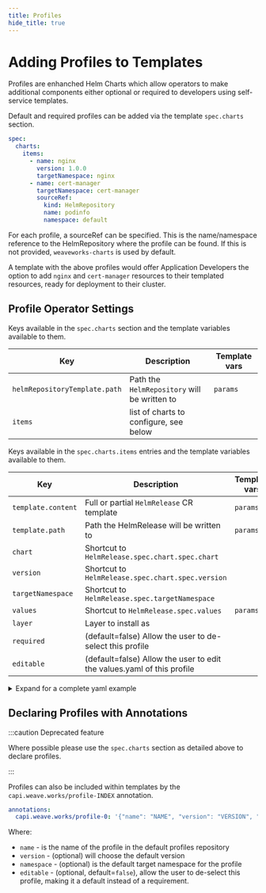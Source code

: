 ```yaml
---
title: Profiles
hide_title: true
---
```



# Adding Profiles to Templates <TierLabel tiers="Enterprise" />

Profiles are enhanched Helm Charts which allow operators to make additional
components either optional or required to developers using self-service
templates.

Default and required profiles can be added via the template `spec.charts` section.

```yaml
spec:
  charts:
    items:
      - name: nginx
        version: 1.0.0
        targetNamespace: nginx
      - name: cert-manager
        targetNamespace: cert-manager
        sourceRef:
          kind: HelmRepository
          name: podinfo
          namespace: default
```

For each profile, a sourceRef can be specified. This is the name/namespace reference to the HelmRepository where the profile can be found.
If this is not provided, `weaveworks-charts` is used by default. 

A template with the above profiles would offer Application Developers the option
to add `nginx` and `cert-manager` resources to their templated resources, ready
for deployment to their cluster.

## Profile Operator Settings

Keys available in the `spec.charts` section and the template variables available to them.

| **Key**                       | **Description**                              | **Template vars** |
| ----------------------------- | -------------------------------------------- | ----------------- |
| `helmRepositoryTemplate.path` | Path the `HelmRepository` will be written to | `params`          |
| `items`                       | list of charts to configure, see below       |                   |

Keys available in the `spec.charts.items` entries and the template variables available to them.

| **Key**            | **Description**                                                        | **Template vars** |
| ------------------ | ---------------------------------------------------------------------- | ----------------- |
| `template.content` | Full or partial `HelmRelease` CR template                              | `params`          |
| `template.path`    | Path the HelmRelease will be written to                                | `params`          |
| `chart`            | Shortcut to `HelmRelease.spec.chart.spec.chart`                        |                   |
| `version`          | Shortcut to `HelmRelease.spec.chart.spec.version`                      |                   |
| `targetNamespace`  | Shortcut to `HelmRelease.spec.targetNamespace`                         |                   |
| `values`           | Shortcut to `HelmRelease.spec.values`                                  | `params`          |
| `layer`            | Layer to install as                                                    |                   |
| `required`         | (default=false) Allow the user to de-select this profile               |
| `editable`         | (default=false) Allow the user to edit the values.yaml of this profile |

<details><summary>Expand for a complete yaml example</summary>

```yaml
spec:
  charts:
    helmRepositoryTemplate:
      path: clusters/${CLUSTER_NAME}/helm-repositories.yaml
    items:
      - chart: cert-manager
        version: v1.5.3
        editable: false
        required: true
        values:
          installCRDs: ${CERT_MANAGER_INSTALL_CRDS}
        targetNamespace: cert-manager
        layer: layer-1
        template:
          path: clusters/${CLUSTER_NAME}/cert-manager.yaml
          content:
            metadata:
              labels:
                app.kubernetes.io/name: cert-manager
            spec:
              retries: ${CERT_MANAGER_RETRY_COUNT}
```

:::tip

`template.content` will be merged over the top of a default `HelmRelease` CR so it does not need to be complete.

:::

</details>

## Declaring Profiles with Annotations

:::caution Deprecated feature

Where possible please use the `spec.charts` section as detailed above to declare profiles.

:::

Profiles can also be included within templates by the
`capi.weave.works/profile-INDEX` annotation.

```yaml
annotations:
  capi.weave.works/profile-0: '{"name": "NAME", "version": "VERSION", "editable": EDITABLE, "namespace": "NAMESPACE"}'
```

Where:

- `name` - is the name of the profile in the default profiles repository
- `version` - (optional) will choose the default version
- `namespace` - (optional) is the default target namespace for the profile
- `editable` - (optional, default=`false`), allow the user to de-select this profile, making it a default instead of a requirement.
